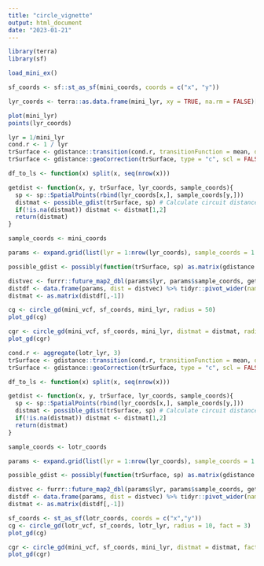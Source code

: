 ```yaml
---
title: "circle_vignette"
output: html_document
date: "2023-01-21"
---
```

```r
library(terra)
library(sf)
```

```r
load_mini_ex()

sf_coords <- sf::st_as_sf(mini_coords, coords = c("x", "y"))

lyr_coords <- terra::as.data.frame(mini_lyr, xy = TRUE, na.rm = FALSE)[,1:2]

plot(mini_lyr)
points(lyr_coords)
```

```r
lyr = 1/mini_lyr
cond.r <- 1 / lyr
trSurface <- gdistance::transition(cond.r, transitionFunction = mean, directions = 8) # Create transition surface
trSurface <- gdistance::geoCorrection(trSurface, type = "c", scl = FALSE)

df_to_ls <- function(x) split(x, seq(nrow(x)))

getdist <- function(x, y, trSurface, lyr_coords, sample_coords){
  sp <- sp::SpatialPoints(rbind(lyr_coords[x,], sample_coords[y,]))
  distmat <- possible_gdist(trSurface, sp) # Calculate circuit distances
  if(!is.na(distmat)) distmat <- distmat[1,2]
  return(distmat)
}

sample_coords <- mini_coords

params <- expand.grid(list(lyr = 1:nrow(lyr_coords), sample_coords = 1:nrow(sample_coords)))

possible_gdist <- possibly(function(trSurface, sp) as.matrix(gdistance::commuteDistance(trSurface, sp)), NA)

distvec <- furrr::future_map2_dbl(params$lyr, params$sample_coords, getdist, trSurface, lyr_coords, sample_coords)
distdf <- data.frame(params, dist = distvec) %>% tidyr::pivot_wider(names_from = sample_coords, values_from = dist)
distmat <- as.matrix(distdf[,-1])

```

```r
cg <- circle_gd(mini_vcf, sf_coords, mini_lyr, radius = 50)
plot_gd(cg)

cgr <- circle_gd(mini_vcf, sf_coords, mini_lyr, distmat = distmat, radius = 250)
plot_gd(cgr)
```
```r
cond.r <- aggregate(lotr_lyr, 3)
trSurface <- gdistance::transition(cond.r, transitionFunction = mean, directions = 8) # Create transition surface
trSurface <- gdistance::geoCorrection(trSurface, type = "c", scl = FALSE)

df_to_ls <- function(x) split(x, seq(nrow(x)))

getdist <- function(x, y, trSurface, lyr_coords, sample_coords){
  sp <- sp::SpatialPoints(rbind(lyr_coords[x,], sample_coords[y,]))
  distmat <- possible_gdist(trSurface, sp) # Calculate circuit distances
  if(!is.na(distmat)) distmat <- distmat[1,2]
  return(distmat)
}

sample_coords <- lotr_coords

params <- expand.grid(list(lyr = 1:nrow(lyr_coords), sample_coords = 1:nrow(sample_coords)))

possible_gdist <- possibly(function(trSurface, sp) as.matrix(gdistance::commuteDistance(trSurface, sp)), NA)

distvec <- furrr::future_map2_dbl(params$lyr, params$sample_coords, getdist, trSurface, lyr_coords, sample_coords)
distdf <- data.frame(params, dist = distvec) %>% tidyr::pivot_wider(names_from = sample_coords, values_from = dist)
distmat <- as.matrix(distdf[,-1])

```

```r
sf_coords <- st_as_sf(lotr_coords, coords = c("x","y"))
cg <- circle_gd(lotr_vcf, sf_coords, lotr_lyr, radius = 10, fact = 3)
plot_gd(cg)

cgr <- circle_gd(mini_vcf, sf_coords, mini_lyr, distmat = distmat, fact = 3, radius = 250)
plot_gd(cgr)
```
